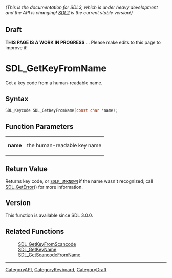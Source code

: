 ====== (This is the documentation for SDL3, which is under heavy development and the API is changing! [https://wiki.libsdl.org/ SDL2] is the current stable version!) ======

== Draft ==

'''THIS PAGE IS A WORK IN PROGRESS''' ... Please make edits to this page to improve it!
= SDL_GetKeyFromName =

Get a key code from a human-readable name.

== Syntax ==

<syntaxhighlight lang='c'>
SDL_Keycode SDL_GetKeyFromName(const char *name);
</syntaxhighlight>

== Function Parameters ==

{|
|'''name'''
|the human-readable key name
|}

== Return Value ==

Returns key code, or <code>[[SDLK_UNKNOWN]]</code> if the name wasn't
recognized; call [[SDL_GetError]]() for more information.

== Version ==

This function is available since SDL 3.0.0.

== Related Functions ==

:[[SDL_GetKeyFromScancode]]
:[[SDL_GetKeyName]]
:[[SDL_GetScancodeFromName]]

----
[[CategoryAPI]], [[CategoryKeyboard]], [[CategoryDraft]]


